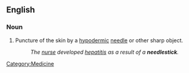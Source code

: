 {{Wikipedia|Needlestick injury}}
==English==
===Noun===
{{en-noun}}

# Puncture of the skin by a [[hypodermic]] [[needle]] or other sharp object.
#:''The [[nurse]] developed [[hepatitis]] as a result of a '''needlestick'''.''

[[Category:Medicine]]